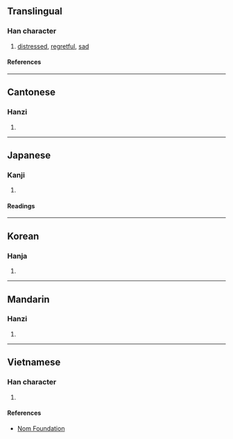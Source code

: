 {{character info/new}}
==Translingual==

===Han character===
{{Han char|rn=61|rad=心|as=08|sn=11|four=97020|canj=PBGR|ids=⿰忄周}}

# [[distressed]], [[regretful]], [[sad]]

====References====
{{Han ref|kx=0389.340|dkj=10757|dj=0724.010|hdz=42317.100|uh=60C6}}

----

==Cantonese==

===Hanzi===
{{yue-hanzi|jyut=[[cau4]]|y=chau4}}

# {{defn|lang=yue|sort=心08}}

----

==Japanese==

===Kanji===
{{ja-kanji|grade=|rs=心08}}

# {{defn|lang=ja|sort=心08}}

====Readings====
{{ja-readings
|on=ちゅう
|kun=うらむ
}}

----

==Korean==

===Hanja===
{{ko-hanja|추}}

# {{defn|lang=ko|sort=心08}}

----

==Mandarin==

===Hanzi===
{{cmn-hanzi|pin=[[chóu]] ([[chou2]])|wg=ch'ou<sup>2</sup>}}

# {{defn|lang=cmn|sort=心08}}

----

==Vietnamese==

===Han character===
{{vi-readings|rs=心08|reading=trù}}

# {{defn|lang=vi|sort=心08}}

====References====
* [http://nomfoundation.org/common/nom_details.php?codepoint=60c6 Nom Foundation]